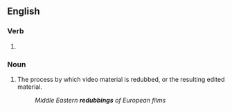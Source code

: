 ==English==

===Verb===
{{head|en|present participle}}

# {{present participle of|redub|lang=en|nocat=1}}

===Noun===
{{en-noun}}

# The process by which video material is redubbed, or the resulting edited material.
#: ''Middle Eastern '''redubbings''' of European films''